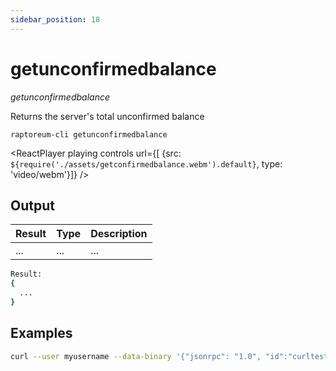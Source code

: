 ```yaml
---
sidebar_position: 18
---
```


# getunconfirmedbalance

*getunconfirmedbalance*

Returns the server's total unconfirmed balance

`raptoreum-cli getunconfirmedbalance`

<ReactPlayer playing controls url={[
    {src: `${require('./assets/getconfirmedbalance.webm').default}`, type: 'video/webm'}]} />

## Output

| Result | Type | Description |
|--|--|--|
| ... | ... | ... |

```bash
Result:
{
  ...
}
```

## Examples

```bash
curl --user myusername --data-binary '{"jsonrpc": "1.0", "id":"curltest", "method": "getunconfirmedbalance", -H 'content-type: text/plain;' http://127.0.0.1:9998/
```


